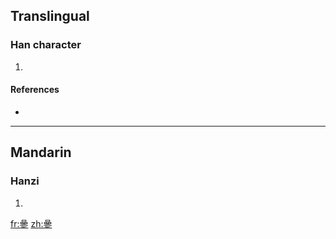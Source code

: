 ==Translingual==

===Han character===
{{Han char|rn=72|rad=日|as=13|sn=17|four=|canj=日日日竹 (AAAH)}}

# {{defn|Han|sort=日13}}

====References====
* {{Han ref|kx=0500.290|dkj=14197|dj=0870.200|hdz=21538.060|uh=66D1|ud=26321}}

----

==Mandarin==

===Hanzi===
{{cmn-hanzi|pin=[[sēn]] ([[sen1]])|wg=sen<sup>1</sup>}}

# {{defn|Mandarin}}

[[fr:曑]]
[[zh:曑]]